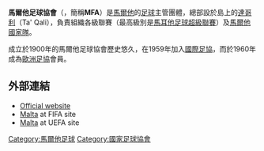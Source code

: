 {{國家足協 
| Name               = 馬爾他足球協會<br />''Malta Football Association'' 
| Logo               = Malta Football Association.svg
| Founded            = 1900年
| FIFA affiliation   = 1959年
| Region             = [[歐洲足協|歐洲足協]]
| Region affiliation = 1960年
| President          = [[Dr._Joseph_Mifsud|Dr. Joseph Mifsud]]
| Coach              = [[John_Buttigieg|John Buttigieg]]
}}
'''馬爾他足球協會'''（{{lang-en|'''Malta Football Association'''}}，簡稱'''MFA'''）是[[馬爾他|馬爾他]]的[[英式足球|足球]]主管團體，總部設於島上的[[達哥利|達哥利]]（Ta' Qali），負責組織各級聯賽（最高級別是[[馬耳他足球超級聯賽|馬耳他足球超級聯賽]]）及[[馬爾他國家足球隊|馬爾他國家隊]]。

成立於1900年的馬爾他足球協會歷史悠久，在1959年加入[[國際足協|國際足協]]，而於1960年成為[[歐洲足協|歐洲足協]]會員。

== 外部連結 ==
*[https://web.archive.org/web/19981201223712/http://www.mfa.com.mt/ Official website]
*[http://www.fifa.com/associations/association=mlt/index.html  Malta] at FIFA site
*[http://www.uefa.com/memberassociations/association=MLT/index.html  Malta] at UEFA site

{{UEFA成員國家足球協會}}

[[Category:馬爾他足球|Category:馬爾他足球]]
[[Category:國家足球協會|Category:國家足球協會]]